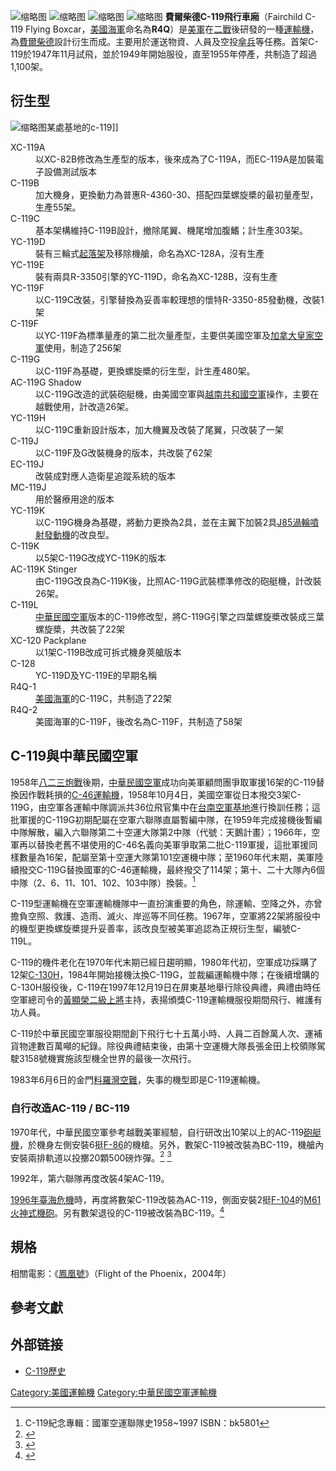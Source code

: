 {{noteTA
|1=zh-hant:發動機;zh-hans:引擎;
}}
{{Infobox Aircraft
 |name= C-119飛行車廂運輸機
 |image=Image:Fairchild C-119B of the 314th Troop Carrier Group in flight, 1952 (021001-O-9999G-016).jpg
 |caption=
 |type=軍用[[運輸機|運輸機]]
 |manufacturer=[[費爾柴德|費爾柴德]]
 |designer=
 |first flight=1947年11月
 |introduced=1949年12月
 |retired=1997年(全世界C-119運輸機退役)
 |status=退役
 |primary user={{flagicon|USA}}[[美國空軍|美國空軍]]
 |more users={{flagicon|USA}}[[美國海軍|美國海軍]]<br/>{{flagicon|USA}}[[美國海軍陸戰隊|美國海軍陸戰隊]]<br />{{flagicon|ROC}}[[中華民國空軍|中華民國空軍]]<br />{{flagicon|IND}}[[印度空軍|印度空軍]]
 |produced=1949年－1955年
 |number built=1,183
 |unit cost=
 |developed from = [[C-82|C-82]]
 |variants with their own articles= [[XC-120|XC-120]]<br />AC-119
}}
[[File:Fairchild_C-119J_Flying_Boxcar_recovers_CORONA_Capsule_1960_USAF_040314-O-9999R-001.jpg|缩略图]]
[[File:AC-119.jpg|缩略图]]
[[File:C119_Aeronautica_Militare.JPG|缩略图]]
[[File:Milestones-c119-N13745-070919-01-16.jpg|缩略图]]
'''費爾柴德C-119飛行車廂'''（Fairchild C-119 Flying Boxcar，[[美國海軍|美國海軍]]命名為'''R4Q'''）是[[美軍|美軍]]在[[二戰|二戰]]後研發的一種[[運輸機|運輸機]]，為[[費爾柴德|費爾柴德]]{{link-en|C-82運輸機|Fairchild C-82 Packet}}設計衍生而成。主要用於運送物資、人員及空投[[傘兵|傘兵]]等任務。首架C-119於1947年11月試飛，並於1949年開始服役，直至1955年停產，共制造了超過1,100架。

== 衍生型 ==
[[File:A_giant_transport_of_the_U.S._Far_East_Air_Forces_Combat_Cargo_Command_roars_in_for_a_landing_at_an_advanced_airfield..._-_NARA_-_542223.tif|缩略图]]某處基地的c-119]]
;XC-119A
:以XC-82B修改為生產型的版本，後來成為了C-119A，而EC-119A是加裝電子設備測試版本
;C-119B
:加大機身，更換動力為普惠R-4360-30、搭配四葉螺旋槳的最初量產型，生產55架。
;C-119C
:基本架構維持C-119B設計，撤除尾翼、機尾增加腹鰭；計生產303架。
;YC-119D
:裝有三輪式[[起落架|起落架]]及移除機艙，命名為XC-128A，沒有生產
;YC-119E
:裝有兩具R-3350引擎的YC-119D，命名為XC-128B，沒有生產
;YC-119F
:以C-119C改裝，引擎替換為妥善率較理想的懷特R-3350-85發動機，改裝1架
;C-119F
:以YC-119F為標準量產的第二批次量產型，主要供美國空軍及[[加拿大皇家空軍|加拿大皇家空軍]]使用，制造了256架
;C-119G
:以C-119F為基礎，更換螺旋槳的衍生型，計生產480架。
;AC-119G Shadow
:以C-119G改造的武裝砲艇機，由美國空軍與[[越南共和國空軍|越南共和國空軍]]操作，主要在越戰使用，計改造26架。
;YC-119H 
:以C-119C重新設計版本，加大機翼及改裝了尾翼，只改裝了一架
;C-119J
:以C-119F及G改裝機身的版本，共改裝了62架
;EC-119J
:改裝成對應人造衛星追蹤系統的版本
;MC-119J
:用於醫療用途的版本
;YC-119K
:以C-119G機身為基礎，將動力更換為2具{{link-en|懷特R-3350發動機|Wright R-3350 Duplex-Cyclone}}，並在主翼下加裝2具[[奇異J85|J85渦輪噴射發動機]]的改良型。
;C-119K
:以5架C-119G改成YC-119K的版本
;AC-119K Stinger
:由C-119G改良為C-119K後，比照AC-119G武裝標準修改的砲艇機，計改裝26架。
;C-119L
:[[中華民國空軍|中華民國空軍]]版本的C-119修改型，將C-119G引擎之四葉螺旋槳改裝成三葉螺旋槳，共改裝了22架
;XC-120 Packplane
:以1架C-119B改成可拆式機身莢艙版本
;C-128
:YC-119D及YC-119E的早期名稱
;R4Q-1
:[[美國海軍|美國海軍]]的C-119C，共制造了22架
;R4Q-2
:美國海軍的C-119F，後改名為C-119F，共制造了58架

==C-119與中華民國空軍==
1958年[[八二三炮戰|八二三炮戰]]後期，[[中華民國空軍|中華民國空軍]]成功向美軍顧問團爭取軍援16架的C-119替換因作戰耗損的[[C-46運輸機|C-46運輸機]]，1958年10月4日，美國空軍從日本撥交3架C-119G，由空軍各運輸中隊調派共36位飛官集中在[[台南空軍基地|台南空軍基地]]進行換訓任務；這批軍援的C-119G初期配屬在空軍六聯隊直屬暫編中隊，在1959年完成接機後暫編中隊解散，編入六聯隊第二十空運大隊第2中隊（代號：天鵝計畫）；1966年，空軍再以替換老舊不堪使用的C-46名義向美軍爭取第二批C-119軍援，這批軍援同樣數量為16架，配屬至第十空運大隊第101空運機中隊；至1960年代末期，美軍陸續撥交C-119G替換國軍的C-46運輸機，最終撥交了114架；第十、二十大隊內6個中隊（2、6、11、101、102、103中隊）換裝。<ref>C-119紀念專輯：國軍空運聯隊史1958~1997 ISBN：bk5801</ref>

C-119型運輸機在空軍運輸機隊中一直扮演重要的角色，除運輸、空降之外，亦曾擔負空照、救護、造雨、滅火、岸巡等不同任務。1967年，空軍將22架將服役中的機型更換螺旋槳提升妥善率，該改良型被美軍追認為正規衍生型，編號C-119L。

C-119的機件老化在1970年代末期已經日趨明顯，1980年代初，空軍成功採購了12架[[C-130運輸機|C-130H]]，1984年開始接機汰換C-119G，並裁編運輸機中隊；在後續增購的C-130H服役後，C-119在1997年12月19日在屏東基地舉行除役典禮，典禮由時任空軍總司令的[[黃顯榮|黃顯榮]][[二級上將|二級上將]]主持，表揚頒獎C-119運輸機服役期間飛行、維護有功人員。

C-119於中華民國空軍服役期間創下飛行七十五萬小時、人員二百餘萬人次、運補貨物達數百萬噸的紀錄。除役典禮結束後，由第十空運機大隊長張金田上校領隊駕駛3158號機實施該型機全世界的最後一次飛行。

1983年6月6日的金門[[料羅灣空難|料羅灣空難]]，失事的機型即是C-119運輸機。

===自行改造AC-119 / BC-119===

1970年代，中華民國空軍參考越戰美軍經驗，自行研改出10架以上的AC-119[[砲艇機|砲艇機]]，於機身左側安裝6挺[[F-86|F-86]]的機槍。另外，數架C-119被改裝為BC-119，機艙內安裝兩排軌道以投擲20顆500磅炸彈。<ref>{{Cite book | author = 郭冠麟 | title = 鵬運萬里：空軍C-119部隊官兵訪問紀錄 | publisher = 國防部政務辦公室(秀威經銷) | date = 2018-07-01 | pages = 45, 84 | ISBN = 9860561885 | accessdate = 2021-09-21 | url = https://books.google.com.tw/books?id=dUoTEAAAQBAJ&printsec=frontcover&hl=zh-TW&source=gbs_ge_summary_r&cad=0#v=onepage&q&f=false | language = zh-tw | archive-date = 2021-09-21 | archive-url = https://web.archive.org/web/20210921184618/https://books.google.com.tw/books?id=dUoTEAAAQBAJ&printsec=frontcover&hl=zh-TW&source=gbs_ge_summary_r&cad=0#v=onepage&q&f=false }}</ref> <ref>{{Cite book | author = 唐飛 | title = 空軍學術雙月刊第671期/2019年8月 - 空軍空運機部隊史 | publisher = 國防部空軍總司令部 | date = 2019-08-01 | pages = 144 | accessdate = 2021-09-21 | url = https://www.mnd.gov.tw/NewUpload/201907/08-%E7%A9%BA%E8%BB%8D%E7%A9%BA%E9%81%8B%E6%A9%9F%E9%83%A8%E9%9A%8A%E5%8F%B2%EF%BC%8D%E7%AC%AC%E5%85%AD%E7%AF%87%E3%80%80%E5%BF%A0%E7%83%88%E4%BA%8B%E8%B9%9F%E8%88%87%E4%BA%BA%E7%89%A9%E5%81%B4%E5%AF%AB_322848.pdf | language = zh-tw | archive-date = 2020-10-22 | archive-url = https://web.archive.org/web/20201022153700/https://www.mnd.gov.tw/NewUpload/201907/08-%E7%A9%BA%E8%BB%8D%E7%A9%BA%E9%81%8B%E6%A9%9F%E9%83%A8%E9%9A%8A%E5%8F%B2%EF%BC%8D%E7%AC%AC%E5%85%AD%E7%AF%87%E3%80%80%E5%BF%A0%E7%83%88%E4%BA%8B%E8%B9%9F%E8%88%87%E4%BA%BA%E7%89%A9%E5%81%B4%E5%AF%AB_322848.pdf }}</ref>

1992年，第六聯隊再度改裝4架AC-119。

[[1996年臺海危機|1996年臺海危機]]時，再度將數架C-119改裝為AC-119，側面安裝2挺[[F-104|F-104]]的[[M61火神式機砲|M61火神式機砲]]。另有數架退役的C-119被改裝為BC-119。<ref>{{Cite web|title=臨陣磨槍／克難應變 急推革命戰法上陣|url=https://news.ltn.com.tw/news/focus/paper/65948|work=自由時報|accessdate=2006-04-09|archive-url=https://web.archive.org/web/20210921143433/https://news.ltn.com.tw/news/focus/paper/65948|archive-date=2021-09-21|dead-url=no}}</ref>

== 規格 ==
{{aircraft specifications

|plane or copter?=plane
|jet or prop?=prop

|crew=5人
|capacity=<br />
** 62名士兵
** 35擔架
|payload main=10,000磅
|payload alt=4,500公斤
|payload more=貨物
|length main=86尺6寸
|length alt=26.37米
|span main=109尺3寸
|span alt=33.30米
|height main=26尺6寸
|height alt=8.08米
|area main=1,447尺²
|area alt=134.4米²
|empty weight main=40,000磅
|empty weight alt=18,000公斤
|loaded weight main=64,000磅
|loaded weight alt=29,000公斤
|max takeoff weight main=74,000磅
|max takeoff weight alt=34,000公斤

|engine (prop)=Pratt & Whitney R-4360-20
|type of prop=[[星型引擎|星型引擎]]
|number of props=2
|power main=3,500 hp 
|power alt=每具2,611 kW
|more general=
** '''交替引擎：'''2× Wright R-3350-85星型引擎，2,500 hp（1,900 kW）

|max speed main=296 mph
|max speed alt=257 knots, 450 km/h
|range main=2,280 mi
|range alt=1,980 nm, 3,670公里
|ceiling main=23,900尺
|ceiling alt=7,290米
|climb rate main=1,010尺/分
|climb rate alt=5.1米/秒(306公尺/分鐘)
|loading main=44磅/尺²
|loading alt=216公里/米²
|power/mass main=0.11 hp/磅
|power/mass alt=180 W/公斤
}}

相關電影：《[[鳳凰號_(電影)|鳳凰號]]》（Flight of the Phoenix，2004年）

== 參考文獻 ==
<div class="references-small">
<references />

== 外部链接 ==
{{commons|C-119 Flying Boxcar}}
* [https://web.archive.org/web/20010825160646/http://www.strategicairandspace.com/Restoration/restoration_C-119.htm C-119歷史]
{{美國空軍運輸機}}
[[Category:美國運輸機|Category:美國運輸機]]
[[Category:中華民國空軍運輸機|Category:中華民國空軍運輸機]]